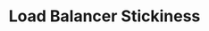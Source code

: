 ---
id: "sd_tf_medium_002"
questionType: "TRUE_FALSE"
title: "Load Balancer Stickiness"
statement: "Sticky sessions in load balancers ensure a user is always routed to the same server."
difficulty: "MEDIUM"
category: "System Design"
correctAnswer: true
explanation: "Sticky sessions bind a user to a specific server to maintain session state."
---